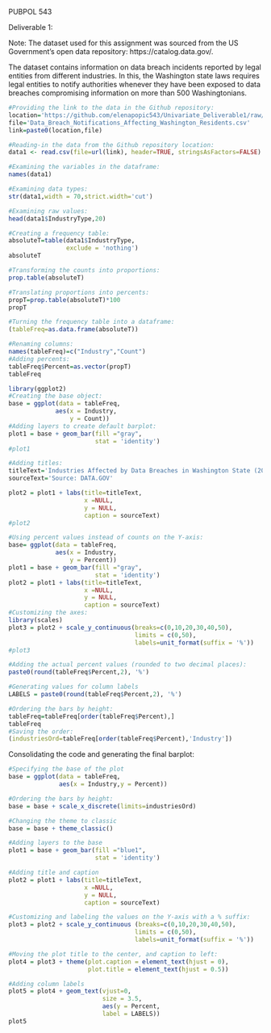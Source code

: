 PUBPOL 543

Deliverable 1: 

Note: The dataset used for this assignment was sourced from the US Government's open data repository: https://catalog.data.gov/. 

The dataset contains information on data breach incidents reported by legal entities from different industries. In this, the Washington state laws requires legal entities to notify authorities whenever they have been exposed to data breaches compromising information on more than 500 Washingtonians. 

```r
#Providing the link to the data in the Github repository:
location='https://github.com/elenapopic543/Univariate_Deliverable1/raw/main/'
file='Data_Breach_Notifications_Affecting_Washington_Residents.csv'
link=paste0(location,file)

#Reading-in the data from the Github repository location:
data1 <- read.csv(file=url(link), header=TRUE, stringsAsFactors=FALSE)
```

```r
#Examining the variables in the dataframe:
names(data1)
```

```r
#Examining data types:
str(data1,width = 70,strict.width='cut')
```

```r
#Examining raw values:
head(data1$IndustryType,20) 
```


```r
#Creating a frequency table:
absoluteT=table(data1$IndustryType,
                exclude = 'nothing')
absoluteT
```

```r
#Transforming the counts into proportions:
prop.table(absoluteT)
```

```r
#Translating proportions into percents:
propT=prop.table(absoluteT)*100
propT
```

```r
#Turning the frequency table into a dataframe:
(tableFreq=as.data.frame(absoluteT))
```

```r
#Renaming columns:
names(tableFreq)=c("Industry","Count")
#Adding percents:
tableFreq$Percent=as.vector(propT)
tableFreq
```

```r
library(ggplot2)
#Creating the base object:
base = ggplot(data = tableFreq, 
             aes(x = Industry,
                 y = Count))
#Adding layers to create default barplot:
plot1 = base + geom_bar(fill ="gray",
                        stat = 'identity') 
#plot1
```

```r
#Adding titles:
titleText='Industries Affected by Data Breaches in Washington State (2016-2022)'
sourceText='Source: DATA.GOV'

plot2 = plot1 + labs(title=titleText,
                     x =NULL, 
                     y = NULL,
                     caption = sourceText) 
#plot2
```

```r
#Using percent values instead of counts on the Y-axis:
base= ggplot(data = tableFreq, 
             aes(x = Industry,
                 y = Percent)) 
plot1 = base + geom_bar(fill ="gray",
                        stat = 'identity') 
plot2 = plot1 + labs(title=titleText,
                     x =NULL, 
                     y = NULL,
                     caption = sourceText)
#Customizing the axes:
library(scales) 
plot3 = plot2 + scale_y_continuous(breaks=c(0,10,20,30,40,50),
                                   limits = c(0,50), 
                                   labels=unit_format(suffix = '%')) 
#plot3
```

```r
#Adding the actual percent values (rounded to two decimal places):
paste0(round(tableFreq$Percent,2), '%')
```

```r
#Generating values for column labels
LABELS = paste0(round(tableFreq$Percent,2), '%')
```

```r
#Ordering the bars by height:
tableFreq=tableFreq[order(tableFreq$Percent),]
tableFreq
#Saving the order:
(industriesOrd=tableFreq[order(tableFreq$Percent),'Industry'])
```

Consolidating the code and generating the final barplot:

```r

#Specifying the base of the plot
base = ggplot(data = tableFreq, 
              aes(x = Industry,y = Percent)) 

#Ordering the bars by height:
base = base + scale_x_discrete(limits=industriesOrd) 

#Changing the theme to classic
base = base + theme_classic()

#Adding layers to the base 
plot1 = base + geom_bar(fill ="blue1",
                        stat = 'identity')

#Adding title and caption
plot2 = plot1 + labs(title=titleText,
                     x =NULL, 
                     y = NULL,
                     caption = sourceText)

#Customizing and labeling the values on the Y-axis with a % suffix:
plot3 = plot2 + scale_y_continuous (breaks=c(0,10,20,30,40,50),
                                   limits = c(0,50),
                                   labels=unit_format(suffix = '%')) 

#Moving the plot title to the center, and caption to left: 
plot4 = plot3 + theme(plot.caption = element_text(hjust = 0),
                      plot.title = element_text(hjust = 0.5))

#Adding column labels
plot5 = plot4 + geom_text(vjust=0, 
                          size = 3.5,
                          aes(y = Percent,
                          label = LABELS))
plot5
```



